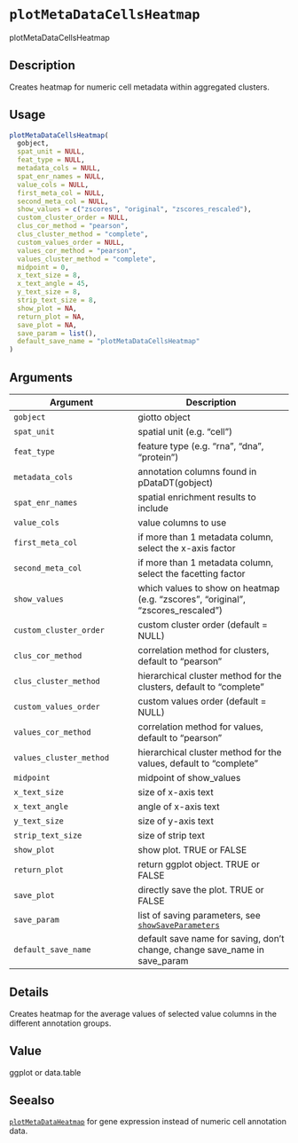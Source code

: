 # `plotMetaDataCellsHeatmap`

plotMetaDataCellsHeatmap


## Description

Creates heatmap for numeric cell metadata within aggregated clusters.


## Usage

```r
plotMetaDataCellsHeatmap(
  gobject,
  spat_unit = NULL,
  feat_type = NULL,
  metadata_cols = NULL,
  spat_enr_names = NULL,
  value_cols = NULL,
  first_meta_col = NULL,
  second_meta_col = NULL,
  show_values = c("zscores", "original", "zscores_rescaled"),
  custom_cluster_order = NULL,
  clus_cor_method = "pearson",
  clus_cluster_method = "complete",
  custom_values_order = NULL,
  values_cor_method = "pearson",
  values_cluster_method = "complete",
  midpoint = 0,
  x_text_size = 8,
  x_text_angle = 45,
  y_text_size = 8,
  strip_text_size = 8,
  show_plot = NA,
  return_plot = NA,
  save_plot = NA,
  save_param = list(),
  default_save_name = "plotMetaDataCellsHeatmap"
)
```


## Arguments

Argument      |Description
------------- |----------------
`gobject`     |     giotto object
`spat_unit`     |     spatial unit (e.g. "cell")
`feat_type`     |     feature type (e.g. "rna", "dna", "protein")
`metadata_cols`     |     annotation columns found in pDataDT(gobject)
`spat_enr_names`     |     spatial enrichment results to include
`value_cols`     |     value columns to use
`first_meta_col`     |     if more than 1 metadata column, select the x-axis factor
`second_meta_col`     |     if more than 1 metadata column, select the facetting factor
`show_values`     |     which values to show on heatmap (e.g. "zscores", "original", "zscores_rescaled")
`custom_cluster_order`     |     custom cluster order (default = NULL)
`clus_cor_method`     |     correlation method for clusters, default to "pearson"
`clus_cluster_method`     |     hierarchical cluster method for the clusters, default to "complete"
`custom_values_order`     |     custom values order (default = NULL)
`values_cor_method`     |     correlation method for values, default to "pearson"
`values_cluster_method`     |     hierarchical cluster method for the values, default to "complete"
`midpoint`     |     midpoint of show_values
`x_text_size`     |     size of x-axis text
`x_text_angle`     |     angle of x-axis text
`y_text_size`     |     size of y-axis text
`strip_text_size`     |     size of strip text
`show_plot`     |     show plot. TRUE or FALSE
`return_plot`     |     return ggplot object. TRUE or FALSE
`save_plot`     |     directly save the plot. TRUE or FALSE
`save_param`     |     list of saving parameters, see [`showSaveParameters`](#showsaveparameters)
`default_save_name`     |     default save name for saving, don't change, change save_name in save_param


## Details

Creates heatmap for the average values of selected value columns in the different annotation groups.


## Value

ggplot or data.table


## Seealso

[`plotMetaDataHeatmap`](#plotmetadataheatmap) for gene expression instead of numeric cell annotation data.


